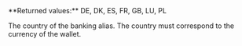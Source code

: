 <ResponseField name="Country" type="string" >    
**Returned values:** DE, DK, ES, FR, GB, LU, PL

The country of the banking alias. The country must correspond to the currency of the wallet.
</ResponseField>